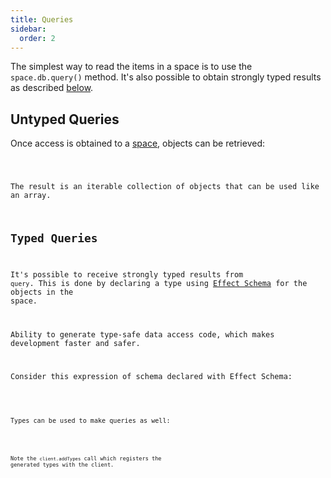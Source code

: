 ```yaml
---
title: Queries
sidebar:
  order: 2
---
```




The simplest way to read the items in a space is to use the `space.db.query()` method. It's also possible to obtain strongly typed results as described [below](#typed-queries).

## Untyped Queries

Once access is obtained to a [space](/echo/typescript/api), objects can be retrieved:

<Code code={readItems.slice(34)} lang="ts" />

The result is an iterable collection of objects that can be used like an array.

## Typed Queries

It's possible to receive strongly typed results from `query`. This is done by declaring a type using [Effect Schema](https://effect.website) for the objects in the space.

<Aside type='tip' title='Benefits of schema declarations'>
Ability to generate type-safe data access code, which makes development faster and safer.
</Aside>

Consider this expression of schema declared with Effect Schema:

<Code code={schema.slice(34)} lang="ts" />

Types can be used to make queries as well:

<Code code={readItemsTyped.slice(34)} lang="ts" />

Note the `client.addTypes` call which registers the generated types with the client.
